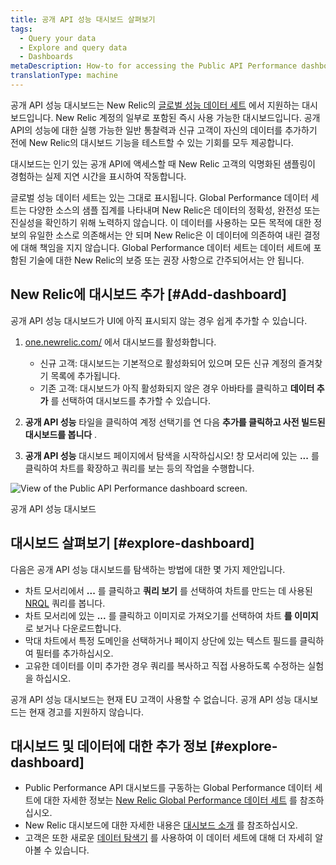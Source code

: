 ```yaml
---
title: 공개 API 성능 대시보드 살펴보기
tags:
  - Query your data
  - Explore and query data
  - Dashboards
metaDescription: How-to for accessing the Public API Performance dashboard.
translationType: machine
---
```



공개 API 성능 대시보드는 New Relic의 [글로벌 성능 데이터 세트](/docs/query-your-data/new-relic-one-dashboards/global-performance-dataset/new-relic-global-performance-data-sets) 에서 지원하는 대시보드입니다. New Relic 계정의 일부로 포함된 즉시 사용 가능한 대시보드입니다. 공개 API의 성능에 대한 실행 가능한 일반 통찰력과 신규 고객이 자신의 데이터를 추가하기 전에 New Relic의 대시보드 기능을 테스트할 수 있는 기회를 모두 제공합니다.

대시보드는 인기 있는 공개 API에 액세스할 때 New Relic 고객의 익명화된 샘플링이 경험하는 실제 지연 시간을 표시하여 작동합니다.

<Callout variant="important">
  글로벌 성능 데이터 세트는 있는 그대로 표시됩니다. Global Performance 데이터 세트는 다양한 소스의 샘플 집계를 나타내며 New Relic은 데이터의 정확성, 완전성 또는 진실성을 확인하기 위해 노력하지 않습니다. 이 데이터를 사용하는 모든 목적에 대한 정보의 유일한 소스로 의존해서는 안 되며 New Relic은 이 데이터에 의존하여 내린 결정에 대해 책임을 지지 않습니다. Global Performance 데이터 세트는 데이터 세트에 포함된 기술에 대한 New Relic의 보증 또는 권장 사항으로 간주되어서는 안 됩니다.
</Callout>

## New Relic에 대시보드 추가 [#Add-dashboard]

공개 API 성능 대시보드가 UI에 아직 표시되지 않는 경우 쉽게 추가할 수 있습니다.

1. [one.newrelic.com/](https://one.newrelic.com) 에서 대시보드를 활성화합니다.

   * 신규 고객: 대시보드는 기본적으로 활성화되어 있으며 모든 신규 계정의 즐겨찾기 목록에 추가됩니다.
   * 기존 고객: 대시보드가 아직 활성화되지 않은 경우 아바타를 클릭하고 **데이터 추가** 를 선택하여 대시보드를 추가할 수 있습니다.

2. **공개 API 성능** 타일을 클릭하여 계정 선택기를 연 다음 **추가를 클릭하고 사전 빌드된 대시보드를 봅니다** .

3. **공개 API 성능** 대시보드 페이지에서 탐색을 시작하십시오! 창 모서리에 있는 **...** 를 클릭하여 차트를 확장하고 쿼리를 보는 등의 작업을 수행합니다.

<img
  title="Public API Performance dashboard"
  alt="View of the Public API Performance dashboard screen.  "
  src={publicApiPerformanceDashForGpd}
/>

<figcaption>
  공개 API 성능 대시보드
</figcaption>

## 대시보드 살펴보기 [#explore-dashboard]

다음은 공개 API 성능 대시보드를 탐색하는 방법에 대한 몇 가지 제안입니다.

* 차트 모서리에서 **...** 를 클릭하고 **쿼리 보기** 를 선택하여 차트를 만드는 데 사용된 [NRQL](/docs/query-data/nrql-new-relic-query-language/getting-started/introduction-nrql) 쿼리를 봅니다.
* 차트 모서리에 있는 **...** 를 클릭하고 이미지로 가져오기를 선택하여 차트 **를 이미지** 로 보거나 다운로드합니다.
* 막대 차트에서 특정 도메인을 선택하거나 페이지 상단에 있는 텍스트 필드를 클릭하여 필터를 추가하십시오.
* 고유한 데이터를 이미 추가한 경우 쿼리를 복사하고 직접 사용하도록 수정하는 실험을 하십시오.

<Callout variant="important">
  공개 API 성능 대시보드는 현재 EU 고객이 사용할 수 없습니다.
</Callout>

<Callout variant="important">
  공개 API 성능 대시보드는 현재 경고를 지원하지 않습니다.
</Callout>

## 대시보드 및 데이터에 대한 추가 정보 [#explore-dashboard]

* Public Performance API 대시보드를 구동하는 Global Performance 데이터 세트에 대한 자세한 정보는 [New Relic Global Performance 데이터 세트](/docs/query-your-data/new-relic-one-dashboards/global-performance-dataset/new-relic-global-performance-data-sets) 를 참조하십시오.
* New Relic 대시보드에 대한 자세한 내용은 [대시보드 소개](/docs/dashboards/new-relic-one-dashboards/get-started/introduction-new-relic-one-dashboards) 를 참조하십시오.
* 고객은 또한 새로운 [데이터 탐색기](/docs/query-your-data/explore-query-data/data-explorer/introduction-data-explorer) 를 사용하여 이 데이터 세트에 대해 더 자세히 알아볼 수 있습니다.